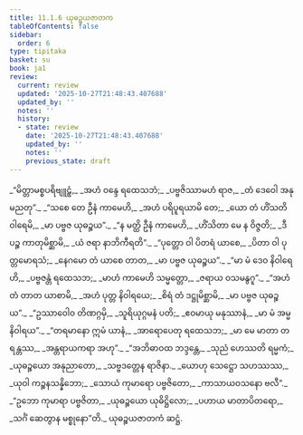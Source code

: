 ```yaml
---
title: 11.1.6 ယုဓဉ္စယဇာတက
tableOfContents: false
sidebar:
  order: 6
type: tipitaka
basket: su
book: ja1
review:
  current: review
  updated: '2025-10-27T21:48:43.407688'
  updated_by: ''
  notes: ''
  history:
  - state: review
    date: '2025-10-27T21:48:43.407688'
    updated_by: ''
    notes: ''
    previous_state: draft
---
```



<ReviewStatus review={frontmatter.review} showDetails={true} />

<HypothesisAnnotation frontmatter={frontmatter} />

<DynamicBreadcrumb />

<Division number="73" book="ja1" e="ch" v="22" p="235">

<Paragraph number="2184" type="verses" book="ja1">
_“မိတ္တာမစ္စပရိဗျူဠှံ,_  
_အဟံ ဝန္ဒေ ရထေသဘံ;_  
_ပဗ္ဗဇိဿာမဟံ ရာဇ,_  
_တံ ဒေဝေါ အနုမညတု”._  

</Paragraph>

</Division>
<Division number="74" book="ja1" e="ch" v="22" p="235">

<Paragraph number="2185" type="verses" book="ja1">
_“သစေ တေ ဦနံ ကာမေဟိ,_  
_အဟံ ပရိပူရယာမိ တေ;_  
_ယော တံ ဟိံသတိ ဝါရေမိ,_  
_မာ ပဗ္ဗဇ ယုဓဉ္စယ”._  

</Paragraph>

</Division>
<Division number="75" book="ja1" e="ch" v="22" p="235">

<Paragraph number="2186" type="verses" book="ja1">
_“န မတ္ထိ ဦနံ ကာမေဟိ,_  
_ဟိံသိတာ မေ န ဝိဇ္ဇတိ;_  
_ဒီပဉ္စ ကာတုမိစ္ဆာမိ,_  
_ယံ ဇရာ နာဘိကီရတိ”._  

</Paragraph>

</Division>
<Division number="76" book="ja1" e="ch" v="22" p="236">

<Paragraph number="2187" type="verses" book="ja1">
_“ပုတ္တော ဝါ ပိတရံ ယာစေ,_  
_ပိတာ ဝါ ပုတ္တမောရသံ;_  
_နေဂမော တံ ယာစေ တာတ,_  
_မာ ပဗ္ဗဇ ယုဓဉ္စယ”._  

</Paragraph>

</Division>
<Division number="77" book="ja1" e="ch" v="22" p="236">

<Paragraph number="2188" type="verses" book="ja1">
_“မာ မံ ဒေဝ နိဝါရေဟိ,_  
_ပဗ္ဗဇန္တံ ရထေသဘ;_  
_မာဟံ ကာမေဟိ သမ္မတ္တော,_  
_ဇရာယ ဝသမနွဂူ”._  

</Paragraph>

</Division>
<Division number="78" book="ja1" e="ch" v="22" p="236">

<Paragraph number="2189" type="verses" book="ja1">
_“အဟံ တံ တာတ ယာစာမိ,_  
_အဟံ ပုတ္တ နိဝါရယေ;_  
_စိရံ တံ ဒဋ္ဌုမိစ္ဆာမိ,_  
_မာ ပဗ္ဗဇ ယုဓဉ္စယ”._  

</Paragraph>

</Division>
<Division number="79" book="ja1" e="ch" v="22" p="236">

<Paragraph number="2190" type="verses" book="ja1">
_“ဥဿာဝေါဝ တိဏဂ္ဂမှိ,_  
_သူရိယုဂ္ဂမနံ ပတိ;_  
_ဧဝမာယု မနုဿာနံ,_  
_မာ မံ အမ္မ နိဝါရယ”._  

</Paragraph>

</Division>
<Division number="80" book="ja1" e="ch" v="22" p="236">

<Paragraph number="2191" type="verses" book="ja1">
_“တရမာနော ဣမံ ယာနံ,_  
_အာရောပေတု ရထေသဘ;_  
_မာ မေ မာတာ တရန္တဿ,_  
_အန္တရာယကရာ အဟု”._  

</Paragraph>

</Division>
<Division number="81" book="ja1" e="ch" v="22" p="236">

<Paragraph number="2192" type="verses" book="ja1">
_“အဘိဓာဝထ ဘဒ္ဒန္တေ,_  
_သုညံ ဟေဿတိ ရမ္မကံ;_  
_ယုဓဉ္စယော အနုညာတော,_  
_သဗ္ဗဒတ္တေန ရာဇိနာ._  

</Paragraph>

</Division>
<Division number="82" book="ja1" e="ch" v="22" p="236">

<Paragraph number="2193" type="verses" book="ja1">
_ယောဟု သေဋ္ဌော သဟဿဿ,_  
_ယုဝါ ကဉ္စနသန္နိဘော;_  
_သောယံ ကုမာရော ပဗ္ဗဇိတော,_  
_ကာသာယဝသနော ဗလီ”._  

</Paragraph>

</Division>
<Division number="83" book="ja1" e="ch" v="22" p="236">

<Paragraph number="2194" type="verses" book="ja1">
_“ဥဘော ကုမာရာ ပဗ္ဗဇိတာ,_  
_ယုဓဉ္စယော ယုဓိဋ္ဌိလော;_  
_ပဟာယ မာတာပိတရော,_  
_သင်္ဂံ ဆေတွာန မစ္စုနော”တိ._  


</Paragraph>
</Division>

<Paragraph number="2195" type="center" book="ja1">
ယုဓဉ္စယဇာတကံ ဆဋ္ဌံ.
</Paragraph>